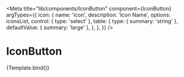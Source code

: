 
<Meta
	title="lib/components/IconButton"
	component={IconButton}
	argTypes={{
		icon: {
			name: 'icon',
			description: 'Icon Name',
			options: iconsList,
			control: { type: 'select' },
			table: {
				type: { summary: 'string' },
				defaultValue: { summary: 'large' },
			},
		},
	}}
/>


# IconButton

<Canvas>
	<Story name="default">{Template.bind()}</Story>
</Canvas>

<ArgsTable story="default" />
